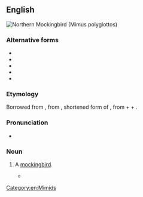 {{also|centzontlé}}
==English==
[[Image:Mimus_polyglottos1.jpg|thumb|right|Northern Mockingbird (''Mimus polyglottos'')]]
{{wikipedia|Mockingbird}}

===Alternative forms===
* {{l|en|centzontlé}}
* {{l|en|cenzontli}}
* {{l|en|sensonte}}
* {{l|en|sinsonte}}
* {{l|en|sinsontle}}

===Etymology===
Borrowed from {{bor|en|es|cenzontle|notext=1}}, from {{etyl|nci|en}} {{m|nci|centzontleh}}, shortened form of {{m|nci|centzontlahtōleh||mockingbird|lit=possessor of four hundred words}}, from {{m|nci|centzontli||four hundred, a count of four hundred}} + {{m|nci|tlahtōlli||language, word, statement}} + {{m|nci|-eh||possessor of}}.

===Pronunciation===
* {{audio|En-us-ncalif-cenzontle.ogg|Audio (US, Northern California)|lang=en}}

===Noun===
{{en-noun}}

# {{lb|en|rare}} A [[mockingbird]].
#* {{quote-book|title=The Children of Sánchez: Autobiography of a Mexican Family|author=Oscar Lewis|year=1961|passage=He had bought young '''''centzontles''''' and it was Roberto's and Manuel's job to whistle at them until they learned to sing. But the birds picked at the cane and made an opening through which a dozen and a half escaped.}}

[[Category:en:Mimids]]